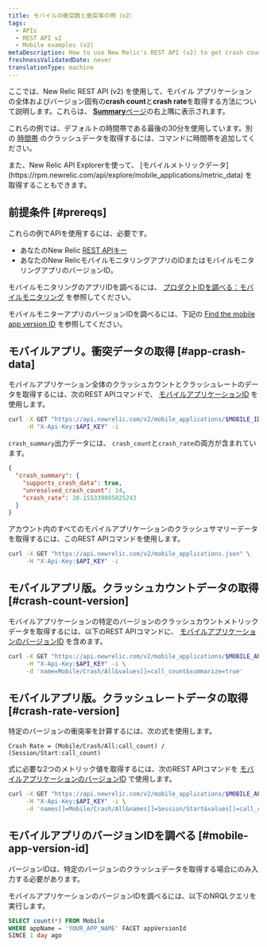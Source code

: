 ```yaml
---
title: モバイルの衝突数と衝突率の例（v2）
tags:
  - APIs
  - REST API v2
  - Mobile examples (v2)
metaDescription: How to use New Relic's REST API (v2) to get crash count and crash rate data for the overall mobile app or a specific version.
freshnessValidatedDate: never
translationType: machine
---
```


ここでは、New Relic REST API (v2) を使用して、モバイル アプリケーションの全体およびバージョン固有の<DNT>**crash count**</DNT>と<DNT>**crash rate**</DNT>を取得する方法について説明します。これらは、 [<DNT>**Summary**</DNT>ページ](/docs/mobile-monitoring/mobile-monitoring-ui/mobile-app-pages/mobile-apps-overview-page)の右上隅に表示されます。

これらの例では、デフォルトの時間帯である最後の30分を使用しています。別の [時間帯](/docs/apis/rest-api-v2/requirements/specifying-time-range-v2) のクラッシュデータを取得するには、コマンドに時間帯を追加してください。

<Callout variant="tip">
  また、New Relic API Explorerを使って、 [モバイルメトリックデータ](https://rpm.newrelic.com/api/explore/mobile_applications/metric_data) を取得することもできます。
</Callout>

## 前提条件 [#prereqs]

これらの例でAPIを使用するには、必要です。

* あなたのNew Relic [REST APIキー](/docs/apis/rest-api-v2/requirements/rest-api-key)
* あなたのNew RelicモバイルモニタリングアプリのIDまたはモバイルモニタリングアプリのバージョンID。

モバイルモニタリングのアプリIDを調べるには、 [プロダクトIDを調べる：モバイルモニタリング](/docs/apis/rest-api-v2/requirements/finding-product-id#mobile) を参照してください。

モバイルモニターアプリのバージョンIDを調べるには、下記の [Find the mobile app version ID](#mobile-app-version-id) を参照してください。

## モバイルアプリ。衝突データの取得 [#app-crash-data]

モバイルアプリケーション全体のクラッシュカウントとクラッシュレートのデータを取得するには、次のREST APIコマンドで、 [モバイルアプリケーションID](/docs/apis/rest-api-v2/requirements/finding-product-id#mobile) を使用します。

```sh
curl -X GET "https://api.newrelic.com/v2/mobile_applications/$MOBILE_ID.json" \
     -H "X-Api-Key:$API_KEY" -i
```

`crash_summary`出力データには、 `crash_count`と`crash_rate`の両方が含まれています。

```json
{
  "crash_summary": {
    "supports_crash_data": true,
    "unresolved_crash_count": 14,
    "crash_rate": 28.155339805825243
  }
}
```

アカウント内のすべてのモバイルアプリケーションのクラッシュサマリーデータを取得するには、このREST APIコマンドを使用します。

```sh
curl -X GET "https://api.newrelic.com/v2/mobile_applications.json" \
     -H "X-Api-Key:$API_KEY" -i
```

## モバイルアプリ版。クラッシュカウントデータの取得 [#crash-count-version]

モバイルアプリケーションの特定のバージョンのクラッシュカウントメトリックデータを取得するには、以下のREST APIコマンドに、 [モバイルアプリケーションのバージョンID](#mobile-app-version-id) を含めます。

```sh
curl -X GET "https://api.newrelic.com/v2/mobile_applications/$MOBILE_APP_VERSION/metrics/data.json" \
     -H "X-Api-Key:$API_KEY" -i \
     -d 'name=Mobile/Crash/All&values[]=call_count&summarize=true'
```

## モバイルアプリ版。クラッシュレートデータの取得 [#crash-rate-version]

特定のバージョンの衝突率を計算するには、次の式を使用します。

```
Crash Rate = (Mobile/Crash/All:call_count) / (Session/Start:call_count)
```

式に必要な2つのメトリック値を取得するには、次のREST APIコマンドを [モバイルアプリケーションのバージョンID](#mobile-app-version-id) で使用します。

```sh
curl -X GET "https://api.newrelic.com/v2/mobile_applications/$MOBILE_APP_VERSION/metrics/data.json" \
     -H "X-Api-Key:$API_KEY" -i \
     -d 'names[]=Mobile/Crash/All&names[]=Session/Start&values[]=call_count&summarize=true'
```

## モバイルアプリのバージョンIDを調べる [#mobile-app-version-id]

<Callout variant="important">
  バージョンIDは、特定のバージョンのクラッシュデータを取得する場合にのみ入力する必要があります。
</Callout>

モバイルアプリケーションのバージョンIDを調べるには、以下のNRQLクエリを実行します。

```sql
SELECT count(*) FROM Mobile
WHERE appName = 'YOUR_APP_NAME' FACET appVersionId 
SINCE 1 day ago
```